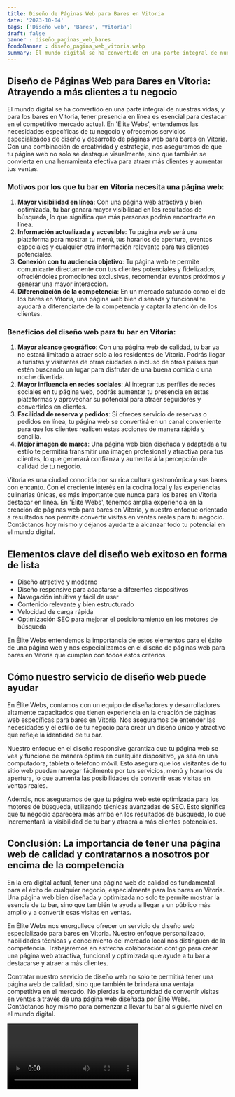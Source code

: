 ```yaml
---
title: Diseño de Páginas Web para Bares en Vitoria
date: '2023-10-04'
tags: ['Diseño web', 'Bares', 'Vitoria']
draft: false
banner : diseño_paginas_web_bares
fondoBanner : diseño_pagina_web_vitoria.webp
summary: El mundo digital se ha convertido en una parte integral de nuestras vidas, y para los bares en Vitoria, tener presencia en línea es esencial para destacar en el competitivo mercado actual. En 'Élite Webs', entendemos las necesidades específicas de tu negocio y ofrecemos servicios especializados de diseño y desarrollo de páginas web para bares en Vitoria. Con una combinación de creatividad y estrategia, nos aseguramos de que tu página web no solo se destaque visualmente, sino que también se convierta en una herramienta efectiva para atraer más clientes y aumentar tus ventas.
---
```


## Diseño de Páginas Web para Bares en Vitoria: Atrayendo a más clientes a tu negocio

El mundo digital se ha convertido en una parte integral de nuestras vidas, y para los bares en Vitoria, tener presencia en línea es esencial para destacar en el competitivo mercado actual. En 'Élite Webs', entendemos las necesidades específicas de tu negocio y ofrecemos servicios especializados de diseño y desarrollo de páginas web para bares en Vitoria. Con una combinación de creatividad y estrategia, nos aseguramos de que tu página web no solo se destaque visualmente, sino que también se convierta en una herramienta efectiva para atraer más clientes y aumentar tus ventas.

### Motivos por los que tu bar en Vitoria necesita una página web:

1. **Mayor visibilidad en línea**: Con una página web atractiva y bien optimizada, tu bar ganará mayor visibilidad en los resultados de búsqueda, lo que significa que más personas podrán encontrarte en línea.
2. **Información actualizada y accesible**: Tu página web será una plataforma para mostrar tu menú, tus horarios de apertura, eventos especiales y cualquier otra información relevante para tus clientes potenciales.
3. **Conexión con tu audiencia objetivo**: Tu página web te permite comunicarte directamente con tus clientes potenciales y fidelizados, ofreciéndoles promociones exclusivas, recomendar eventos próximos y generar una mayor interacción.
4. **Diferenciación de la competencia**: En un mercado saturado como el de los bares en Vitoria, una página web bien diseñada y funcional te ayudará a diferenciarte de la competencia y captar la atención de los clientes.

### Beneficios del diseño web para tu bar en Vitoria:

1. **Mayor alcance geográfico**: Con una página web de calidad, tu bar ya no estará limitado a atraer solo a los residentes de Vitoria. Podrás llegar a turistas y visitantes de otras ciudades o incluso de otros países que estén buscando un lugar para disfrutar de una buena comida o una noche divertida.
2. **Mayor influencia en redes sociales**: Al integrar tus perfiles de redes sociales en tu página web, podrás aumentar tu presencia en estas plataformas y aprovechar su potencial para atraer seguidores y convertirlos en clientes.
3. **Facilidad de reserva y pedidos**: Si ofreces servicio de reservas o pedidos en línea, tu página web se convertirá en un canal conveniente para que los clientes realicen estas acciones de manera rápida y sencilla.
4. **Mejor imagen de marca**: Una página web bien diseñada y adaptada a tu estilo te permitirá transmitir una imagen profesional y atractiva para tus clientes, lo que generará confianza y aumentará la percepción de calidad de tu negocio.

Vitoria es una ciudad conocida por su rica cultura gastronómica y sus bares con encanto. Con el creciente interés en la cocina local y las experiencias culinarias únicas, es más importante que nunca para los bares en Vitoria destacar en línea. En 'Élite Webs', tenemos amplia experiencia en la creación de páginas web para bares en Vitoria, y nuestro enfoque orientado a resultados nos permite convertir visitas en ventas reales para tu negocio. Contáctanos hoy mismo y déjanos ayudarte a alcanzar todo tu potencial en el mundo digital.

<GifSeo />

<Cta />

## Elementos clave del diseño web exitoso en forma de lista

- Diseño atractivo y moderno
- Diseño responsive para adaptarse a diferentes dispositivos
- Navegación intuitiva y fácil de usar
- Contenido relevante y bien estructurado
- Velocidad de carga rápida
- Optimización SEO para mejorar el posicionamiento en los motores de búsqueda

En Élite Webs entendemos la importancia de estos elementos para el éxito de una página web y nos especializamos en el diseño de páginas web para bares en Vitoria que cumplen con todos estos criterios.

## Cómo nuestro servicio de diseño web puede ayudar

En Élite Webs, contamos con un equipo de diseñadores y desarrolladores altamente capacitados que tienen experiencia en la creación de páginas web específicas para bares en Vitoria. Nos aseguramos de entender las necesidades y el estilo de tu negocio para crear un diseño único y atractivo que refleje la identidad de tu bar.

Nuestro enfoque en el diseño responsive garantiza que tu página web se vea y funcione de manera óptima en cualquier dispositivo, ya sea en una computadora, tableta o teléfono móvil. Esto asegura que los visitantes de tu sitio web puedan navegar fácilmente por tus servicios, menú y horarios de apertura, lo que aumenta las posibilidades de convertir esas visitas en ventas reales.

Además, nos aseguramos de que tu página web esté optimizada para los motores de búsqueda, utilizando técnicas avanzadas de SEO. Esto significa que tu negocio aparecerá más arriba en los resultados de búsqueda, lo que incrementará la visibilidad de tu bar y atraerá a más clientes potenciales.

## Conclusión: La importancia de tener una página web de calidad y contratarnos a nosotros por encima de la competencia

En la era digital actual, tener una página web de calidad es fundamental para el éxito de cualquier negocio, especialmente para los bares en Vitoria. Una página web bien diseñada y optimizada no solo te permite mostrar la esencia de tu bar, sino que también te ayuda a llegar a un público más amplio y a convertir esas visitas en ventas.

En Élite Webs nos enorgullece ofrecer un servicio de diseño web especializado para bares en Vitoria. Nuestro enfoque personalizado, habilidades técnicas y conocimiento del mercado local nos distinguen de la competencia. Trabajaremos en estrecha colaboración contigo para crear una página web atractiva, funcional y optimizada que ayude a tu bar a destacarse y atraer a más clientes.

Contratar nuestro servicio de diseño web no solo te permitirá tener una página web de calidad, sino que también te brindará una ventaja competitiva en el mercado. No pierdas la oportunidad de convertir visitas en ventas a través de una página web diseñada por Élite Webs. Contáctanos hoy mismo para comenzar a llevar tu bar al siguiente nivel en el mundo digital.

<Video />

<CtaBot job='Bares' city='Vitoria'/>

<Gmaps query='Vitoria+españa+maps' />